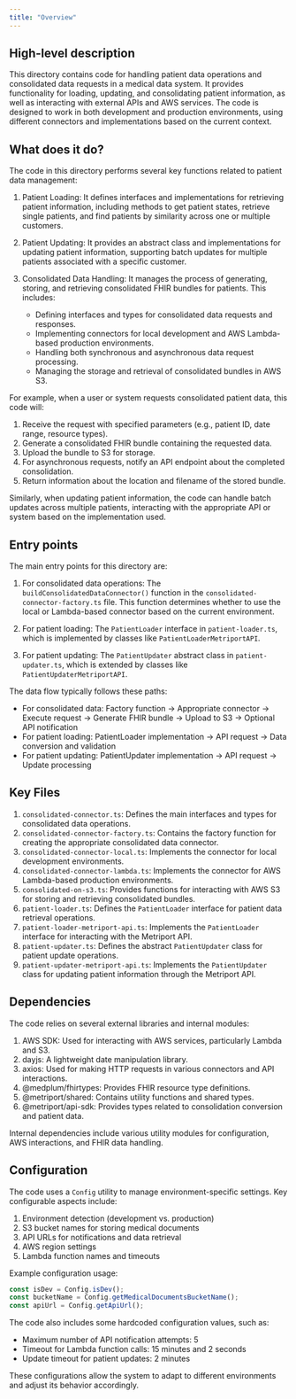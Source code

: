 ```yaml
---
title: "Overview"
---
```


## High-level description
This directory contains code for handling patient data operations and consolidated data requests in a medical data system. It provides functionality for loading, updating, and consolidating patient information, as well as interacting with external APIs and AWS services. The code is designed to work in both development and production environments, using different connectors and implementations based on the current context.

## What does it do?
The code in this directory performs several key functions related to patient data management:

1. Patient Loading: It defines interfaces and implementations for retrieving patient information, including methods to get patient states, retrieve single patients, and find patients by similarity across one or multiple customers.

2. Patient Updating: It provides an abstract class and implementations for updating patient information, supporting batch updates for multiple patients associated with a specific customer.

3. Consolidated Data Handling: It manages the process of generating, storing, and retrieving consolidated FHIR bundles for patients. This includes:
   - Defining interfaces and types for consolidated data requests and responses.
   - Implementing connectors for local development and AWS Lambda-based production environments.
   - Handling both synchronous and asynchronous data request processing.
   - Managing the storage and retrieval of consolidated bundles in AWS S3.

For example, when a user or system requests consolidated patient data, this code will:
1. Receive the request with specified parameters (e.g., patient ID, date range, resource types).
2. Generate a consolidated FHIR bundle containing the requested data.
3. Upload the bundle to S3 for storage.
4. For asynchronous requests, notify an API endpoint about the completed consolidation.
5. Return information about the location and filename of the stored bundle.

Similarly, when updating patient information, the code can handle batch updates across multiple patients, interacting with the appropriate API or system based on the implementation used.

## Entry points
The main entry points for this directory are:

1. For consolidated data operations: The `buildConsolidatedDataConnector()` function in the `consolidated-connector-factory.ts` file. This function determines whether to use the local or Lambda-based connector based on the current environment.

2. For patient loading: The `PatientLoader` interface in `patient-loader.ts`, which is implemented by classes like `PatientLoaderMetriportAPI`.

3. For patient updating: The `PatientUpdater` abstract class in `patient-updater.ts`, which is extended by classes like `PatientUpdaterMetriportAPI`.

The data flow typically follows these paths:
- For consolidated data: Factory function → Appropriate connector → Execute request → Generate FHIR bundle → Upload to S3 → Optional API notification
- For patient loading: PatientLoader implementation → API request → Data conversion and validation
- For patient updating: PatientUpdater implementation → API request → Update processing

## Key Files
1. `consolidated-connector.ts`: Defines the main interfaces and types for consolidated data operations.
2. `consolidated-connector-factory.ts`: Contains the factory function for creating the appropriate consolidated data connector.
3. `consolidated-connector-local.ts`: Implements the connector for local development environments.
4. `consolidated-connector-lambda.ts`: Implements the connector for AWS Lambda-based production environments.
5. `consolidated-on-s3.ts`: Provides functions for interacting with AWS S3 for storing and retrieving consolidated bundles.
6. `patient-loader.ts`: Defines the `PatientLoader` interface for patient data retrieval operations.
7. `patient-loader-metriport-api.ts`: Implements the `PatientLoader` interface for interacting with the Metriport API.
8. `patient-updater.ts`: Defines the abstract `PatientUpdater` class for patient update operations.
9. `patient-updater-metriport-api.ts`: Implements the `PatientUpdater` class for updating patient information through the Metriport API.

## Dependencies
The code relies on several external libraries and internal modules:

1. AWS SDK: Used for interacting with AWS services, particularly Lambda and S3.
2. dayjs: A lightweight date manipulation library.
3. axios: Used for making HTTP requests in various connectors and API interactions.
4. @medplum/fhirtypes: Provides FHIR resource type definitions.
5. @metriport/shared: Contains utility functions and shared types.
6. @metriport/api-sdk: Provides types related to consolidation conversion and patient data.

Internal dependencies include various utility modules for configuration, AWS interactions, and FHIR data handling.

## Configuration
The code uses a `Config` utility to manage environment-specific settings. Key configurable aspects include:

1. Environment detection (development vs. production)
2. S3 bucket names for storing medical documents
3. API URLs for notifications and data retrieval
4. AWS region settings
5. Lambda function names and timeouts

Example configuration usage:
```typescript
const isDev = Config.isDev();
const bucketName = Config.getMedicalDocumentsBucketName();
const apiUrl = Config.getApiUrl();
```

The code also includes some hardcoded configuration values, such as:
- Maximum number of API notification attempts: 5
- Timeout for Lambda function calls: 15 minutes and 2 seconds
- Update timeout for patient updates: 2 minutes

These configurations allow the system to adapt to different environments and adjust its behavior accordingly.